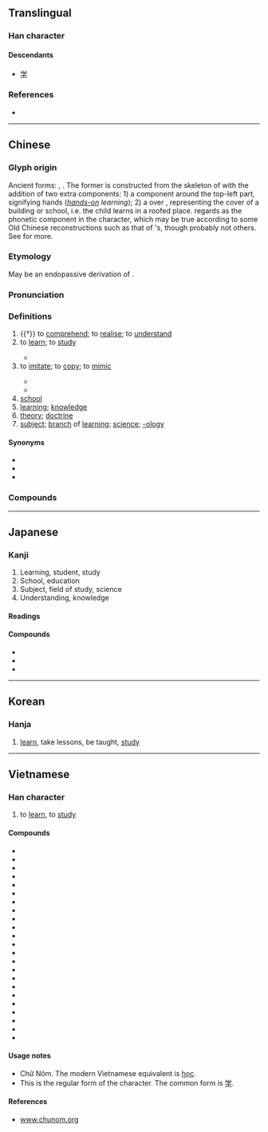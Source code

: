{{also|学}}
{{character info/new}}
==Translingual==
{{stroke order|type=animate}}
{{stroke order|type=alternative}}<!-- Are these traditional/modern, in some order? Check at commons too. -->

===Han character===
{{Han char|rn=39|rad=子|as=13|sn=16|four=77407|canj=HBND|ids=⿱𦥯子}}

====Descendants====
* [[学]]

===References===
* {{Han ref|kx=0280.280|dkj=07033|dj=0549.270|hdz=21019.110|uh=5B78|ud=23416|bh=BEC7|bd=48839}}

----

==Chinese==
{{zh-forms|s=学|alt=斆,斅,斈}}

===Glyph origin===
{{Han etyl}}
Ancient forms: {{zh-l|*斆}}, {{zh-l|*斅}}. The former is constructed from the skeleton of {{zh-l|敎/教|to teach}} with the addition of two extra components: 1) a {{zh-l|*𦥑}} component around the top-left {{zh-l|*爻}} part, signifying hands (''[[hands-on]] learning''); 2) a {{zh-l|*冖|cover}} over {{zh-l|*子|child}}, representing the cover of a building or school, i.e. the child learns in a roofed place. ''{{w|Shuowen}}'' regards {{zh-l|*𦥑}} as the phonetic component in the character, which may be true according to some Old Chinese reconstructions such as that of {{w|Pan Wuyun}}'s, though probably not others. See {{zh-l|*教}} for more.

===Etymology===
May be an endopassive derivation of {{och-l|覺|to awake, get insight}}.

===Pronunciation===
{{zh-pron
|m=xué,xiáo
|m_note=xué - major reading (colloquial and literary); xiáo - rare, very colloquial or dialectal, used in ''[[xiangsheng]]''
|m-s=xuo2
|c=hok6
|h=pfs=ho̍k
|j=xyeh5
|md=ŏ̤h/hŏk
|md_note=ŏ̤h - vernacular; hŏk - literary
|mn=o̍h/ha̍k
|mn_note=o̍h - vernacular; ha̍k - literary
|mn-t=oh8/hag8
|mn-t_note=oh8 - vernacular; hag8 - literary
|w=5hhoq,5hhiaq
|w_note=5hhoq - vernacular; 5hhiaq - literary
|mc=y
|oc=y
|ma=y
|cat=v,n
}}

===Definitions===
{{zh-hanzi}}

# {{†}} to [[comprehend]]; to [[realise]]; to [[understand]]
# to [[learn]]; to [[study]]
#: {{zh-x|學習|to study; to learn}}
#: {{zh-x|我 打算 學 攝影。|I plan to '''learn''' photography.}}
#* {{zh-x|我 父母親 希望 我 學 醫，但是 我 不 願意。|My parents hoped I would '''study''' medicine, but I didn't want to.}}
# to [[imitate]]; to [[copy]]; to [[mimic]]
#: {{zh-x|鸚鵡 學 人 語。|Parrots '''imitate''' human speech.}}
#* {{zh-x|我 妹妹 什麼 都 學 我。|My little sister likes to '''copy''' everything I do.}}
#* {{zh-x|學 人哋 用 叉 食飯|'''imitate''' others and use a fork to eat|C}}
# [[school]]
# [[learning]]; [[knowledge]]
# [[theory]]; [[doctrine]]
# [[subject]]; [[branch]] of [[learning]]; [[science]]; [[-ology]]
#: {{zh-x|化學|chemistry}}
#: {{zh-x|生物學|biology}}

====Synonyms====
* {{zh-l|學習|to study, to learn}}
* {{zh-l|讀書|to study}}
* {{zh-l|念書|(''colloquial'') to study}}

===Compounds===
{{zh-der|學報|學步|學部|學潮|學而不厭|學閥|學費|學分|學風|學府|學富五車|學好|學壞|學會|學級|學籍|學界|學究|學科|學理|學力|學歷|學齡|學路|學名|學年|學派|學期|學前班|學前教育|學前期|學區|學舌|學生|學生會|學生腔|學識|學時|學士|學術|學說|學堂|學童|學徒|學徒工|學位|學問|學無常師|學習|學系|學校|學兄|學養|學業|學以致用|學藝|學友|學員|學院|學雜費|學子|學長|學者|學制|三學|三角學|上學|下學|中學|主日學|人相學|人類學|代數學|仿生學|休學|佛學|來學|俗文學|修學|修辭學|倫理學|假道學|做學問|停學|傳播學|儒學|優境學|優生學|光化學|光學|兒童學|入學|內學|公學|典學|分類學|刑事學|刑法學|初學|初學記|力學|助學|助學金|勤學|勸學|勸學篇|化學|化學家|化學式|化學戰|化學能|化學鍵|化石學|北學|升學|南北學|南學|博學|博學篇|博物學|印章學|厚黑學|古學|史學|右學|同學|同學會|同學錄|名學|向學|和聲學|品學|哲學|哲學家|哲學系|困學|國學|園藝學|土壤學|在學|地理學|地質學|夜學|大學|大學區|大學問|大學城|大學士|大學服|大學法|大學生|大學部|大學院|天文學|太學|太學生|失學|女學|女學士|好學|婦學|字學|字樣學|字相學|學乖|學人|學伴|學俸|學分費|學務|學塾|學士服|學官|學宮|學店|學廟|學徒制|學成|學政|學曆|學書紙|學案|學棍|學樣|學步車|學殖|學海|學生證|學田|學監|學租|學窮|學籍卡|學籍簿|學統|學臺|學舍|學號|學行|學規|學記|學課錢|學運|學道|學院派|學額|學館|宋學|宗學|宗教學|官學|宦學|宮學|家傳學|家學|宿學|實學|小學|小學生|就學|岩石學|州學|工學|工學院|工藝學|左學|帖學|幼學|幾何學|府學|廢學|建築學|形上學|形態學|後學|後學兒|復學|微分學|心學|心理學|志學|性理學|手相學|才學|拓撲學|捧心學|提學|提學道|放學|放年學|政治學|教學|教學法|教授學|教育學|數學|文字學|文學|文學史|文學家|新儒學|新學|新文學|新聞學|方言學|昆蟲學|易學|易漢學|晚學|晚學生|曲學|書學|會計學|未來學|末學|朱子學|村學|村學究|查學|校勘學|核化學|梵學|森林學|植物學|樸學|武學|歷史學|死亡學|民俗學|氣候學|氣象學|求學|沒學問|治學|法學|法律學|法理學|法醫學|洛學|流行學|海洋學|淫學|淺學|測量學|游學|湖學|漢學|為學|熱力學|熱化學|熱學|熱工學|營養學|版本學|物理學|獎學金|獸醫學|玄學|理則學|理學|理學家|生物學|生理學|甲骨學|留學|留學生|畜牧學|病理學|發生學|發音學|目錄學|省視學|督學|硬文學|硬科學|碑學|磁學|礦物學|社學|社會學|神學|視學|禪學|科學|科學家|積分學|竺學|等韻學|算學|篤學|簡牘學|簿記學|紅學|純文學|細胞學|細菌學|絕學|統計學|經學|經濟學|縣學|績學|繆學|繳學費|美學|義學|老人學|老同學|老學|老學究|考古學|考據學|耳學|聲學|聲韻學|胚胎學|自學|興學|舊學|蒙學|藥學|藥物學|行政學|行銷學|西學|規範學|解剖學|訓詁學|詞典學|詞學|詞彙學|詞義學|詩學|語意學|語文學|語源學|語言學|語音學|論理學|謎學|講學|譜學|警察學|譯學館|賴學|軟文學|軟科學|輟學|轉學|辦學|辭典學|農學|退學|逃學|通學|通學生|進學|進學解|遊學|道學|道學味|遺傳學|邏輯學|鄉學|醫學|金屬學|金文學|金相學|金石學|開學|閩學|附學|陰陽學|雙學位|雜學|電學|靈物學|音位學|音學|音韻學|音響學|章學誠|韻學|顯學|飽學}}

{{zh-cat|Beginning}}

----

==Japanese==
{{ja-kanji forms|学|學}}

===Kanji===
{{ja-kanji|grade=9|rs=子13|shin=学}}

# Learning, student, study
# School, education
# Subject, field of study, science
# Understanding, knowledge

====Readings====
{{ja-readings
|goon=[[がく]] (gaku)
|kanon=[[がく]] (gaku)
|kun=[[まなぶ]] (manabu)}}

====Compounds====
* {{ja-r|蘭學|らんがく}}
* {{ja-r|學校|がっこう}}
* {{ja-r|學生|がくせい}}

----

==Korean==

===Hanja===
{{ko-hanja|hangeul=학|rv=hak|mr=hak|y=hak|eumhun=배우다|ehrv=bae-uda|ehmr=paeuda|ehy=pay.uta}}

# [[learn]], take lessons, be taught, [[study]]

----

==Vietnamese==

===Han character===
{{vi-hantu|[[học]], [[hục]]|rs=子13}}

# to [[learn]], to [[study]]

====Compounds====
* {{l|vi|學習|tr=[[học tập]]}}
* {{l|vi|哲學|tr=[[triết học]]}}
* {{l|vi|神學|tr=[[thần học]]}}
* {{l|vi|學生|tr=[[học sinh]]}}
* {{l|vi|大學|tr=[[đại học]]}}
* {{l|vi|科學|tr=[[khoa học]]}}
* {{l|vi|小學|tr=[[tiểu học]]}}
* {{l|vi|𠰺學|tr=[[dạy học]]}}
* {{l|vi|中學|tr=[[trung học]]}}
* {{l|vi|儒學|tr=[[Nho học]]}}
* {{l|vi|化學|tr=[[hoá học]]}}
* {{l|vi|場學|tr=[[trường học]]}}
* {{l|vi|學院|tr=[[học viện]]}}
* {{l|vi|生學|tr=[[sinh học]]}}
* {{l|vi|藥學|tr=[[dược học]]}}
* {{l|vi|人類學|tr=[[nhân loại học]]}}
* {{l|vi|分類學|tr=[[phân loại học]]}}
* {{l|vi|動物學|tr=[[động vật học]]}}
* {{l|vi|場大學|tr=[[trường đại học]]}}
* {{l|vi|場小學|tr=[[trường tiểu học]]}}
* {{l|vi|地質學|tr=[[địa chất học]]}}
* {{l|vi|考古學|tr=[[khảo cổ học]]}}
* {{l|vi|古生物學|tr=[[cổ sinh vật học]]}}

====Usage notes====
* Chữ Nôm. The modern Vietnamese equivalent is [[học]].
* This is the regular form of the character. The common form is [[学]].

====References====
* [http://www.chunom.org/pages/學 www.chunom.org]